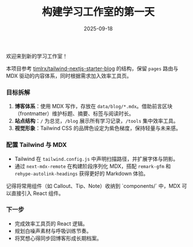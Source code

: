 ﻿---
title: "构建学习工作室的第一天"
date: "2025-09-18"
summary: "梳理一站式个人工作室的目标，并搭建 Next.js + Tailwind + MDX 基础框架。"
tags:
  - Next.js
  - TailwindCSS
  - MDX
readingTime: "6 分钟阅读"
---


欢迎来到新的学习工作室！

本项目参考 [timlrx/tailwind-nextjs-starter-blog](https://github.com/timlrx/tailwind-nextjs-starter-blog) 的结构，保留 `pages` 路由与 MDX 驱动的内容体系，同时根据需求加入效率工具页。

### 目标拆解

1. **博客体系**：使用 MDX 写作，存放在 `data/blog/*.mdx`。借助前言区块（frontmatter）维护标题、摘要、标签与阅读时长。
2. **站点结构**：`/` 为总览，`/blog` 展示所有学习记录，`/tools` 集中效率工具。
3. **视觉形象**：Tailwind CSS 的品牌色设定为紫色梯度，保持轻量与未来感。

### 配置 Tailwind 与 MDX

- Tailwind 在 `tailwind.config.js` 中声明扫描路径，并扩展字体与阴影。
- 通过 `next-mdx-remote` 在构建阶段序列化 MDX，搭配 `remark-gfm` 和 `rehype-autolink-headings` 获得更好的 Markdown 体验。

<Callout>
记得将常用组件（如 Callout、Tip、Note）收纳到 `components/` 中，MDX 可以直接引入 React 组件。
</Callout>

### 下一步

- 完成效率工具页的 React 逻辑。
- 规划白噪声素材与呼吸训练节奏。
- 将冥想心得同步回博客形成长期档案。